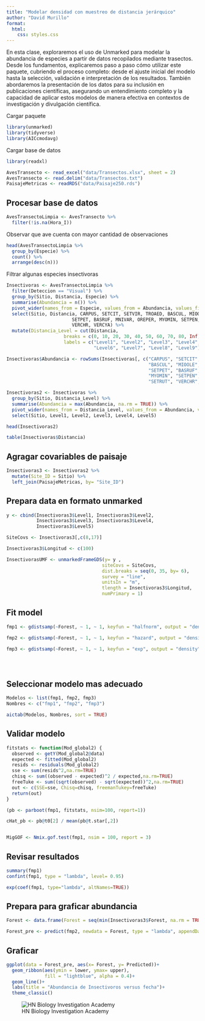 ---
title: "Modelar densidad con muestreo de distancia jerárquico"
author: "David Murillo"
format:
  html:
    css: styles.css
---

En esta clase, exploraremos el uso de Unmarked para modelar la abundancia de especies a partir de datos recopilados mediante trasectos. Desde los fundamentos, explicaremos paso a paso cómo utilizar este paquete, cubriendo el proceso completo: desde el ajuste inicial del modelo hasta la selección, validación e interpretación de los resultados. También abordaremos la presentación de los datos para su inclusión en publicaciones científicas, asegurando un entendimiento completo y la capacidad de aplicar estos modelos de manera efectiva en contextos de investigación y divulgación científica.

Cargar paquete

```{r, warning=FALSE, message=FALSE}
library(unmarked)
library(tidyverse)
library(AICcmodavg)
```

Cargar base de datos

```{r}
library(readxl)

AvesTransecto <- read_excel("data/Transectos.xlsx", sheet = 2)
AvesTransecto <- read.delim("data/Transectos.txt")
PaisajeMetricas <- readRDS("data/Paisaje250.rds")
```

::: panel-tabset

## Procesar base de datos

```{r}
AvesTransectoLimpia <- AvesTransecto %>% 
  filter(!is.na(Hora_I))
```

Observar que ave cuenta con mayor cantidad de observaciones

```{r}
head(AvesTransectoLimpia %>% 
  group_by(Especie) %>% 
  count() %>% 
  arrange(desc(n)))
```

Filtrar algunas especies insectivoras

```{r}
Insectivoras <- AvesTransectoLimpia %>%
  filter(Deteccion == "Visual") %>% 
  group_by(Sitio, Distancia, Especie) %>% 
  summarise(Abundancia = n()) %>% 
  pivot_wider(names_from = Especie, values_from = Abundancia, values_fill = 0) %>% 
  select(Sitio, Distancia, CARPUS, SETCIT, SETVIR, TROAED, BASCUL, MIOOLE,
                        SETPET, BASRUF, MNIVAR, OREPER, MYOMIN, SETPEN, SETRUT,
                        VERCHR, VERCYA) %>% 
  mutate(Distancia_Level = cut(Distancia, 
                     breaks = c(0, 10, 20, 30, 40, 50, 60, 70, 80, Inf), 
                     labels = c("Level1", "Level2", "Level3", "Level4", "Level5",
                                "Level6", "Level7", "Level8", "Level9"))) 

Insectivoras$Abundancia <- rowSums(Insectivoras[, c("CARPUS", "SETCIT", "SETVIR", "TROAED",
                                                    "BASCUL", "MIOOLE",
                                                    "SETPET", "BASRUF", "MNIVAR", "OREPER",
                                                    "MYOMIN", "SETPEN",
                                                    "SETRUT", "VERCHR", "VERCYA")])

Insectivoras2 <- Insectivoras %>% 
  group_by(Sitio, Distancia_Level) %>% 
  summarise(Abundancia = max(Abundancia, na.rm = TRUE)) %>% 
  pivot_wider(names_from = Distancia_Level, values_from = Abundancia, values_fill = 0) %>% 
  select(Sitio, Level1, Level2, Level3, Level4, Level5)

head(Insectivoras2)

table(Insectivoras$Distancia)
```

## Agragar covariables de paisaje

```{r}
Insectivoras3 <- Insectivoras2 %>% 
  mutate(Site_ID = Sitio) %>% 
  left_join(PaisajeMetricas, by= "Site_ID")
```

## Prepara data en formato unmarked

```{r}
y <- cbind(Insectivoras3$Level1, Insectivoras3$Level2,
           Insectivoras3$Level3, Insectivoras3$Level4,
           Insectivoras3$Level5)

SiteCovs <- Insectivoras3[,c(8,17)]

Insectivoras3$Longitud <- c(100)

InsectivorasUMF <- unmarkedFrameGDS(y= y ,
                                   siteCovs = SiteCovs,
                                   dist.breaks = seq(0, 35, by= 6),
                                   survey = "line",
                                   unitsIn = "m",
                                   tlength = Insectivoras3$Longitud,
                                   numPrimary = 1)
```

## Fit model

```{r, warning=FALSE}

fmp1 <- gdistsamp(~Forest, ~ 1, ~ 1, keyfun = "halfnorm", output = "density", unitsOut = "ha",  InsectivorasUMF)

fmp2 <- gdistsamp(~Forest, ~ 1, ~ 1, keyfun = "hazard", output = "density", unitsOut = "ha", InsectivorasUMF)

fmp3 <- gdistsamp(~Forest, ~ 1, ~ 1, keyfun = "exp", output = "density", unitsOut = "ha", InsectivorasUMF)





```

## Seleccionar modelo mas adecuado

```{r}
Modelos <- list(fmp1, fmp2, fmp3)
Nombres <- c("fmp1", "fmp2", "fmp3")

aictab(Modelos, Nombres, sort = TRUE)

```

## Validar modelo

```{r, warning=FALSE, message=FALSE}

fitstats <- function(Mod_global2) {
  observed <- getY(Mod_global2@data)
  expected <- fitted(Mod_global2)
  resids <- residuals(Mod_global2)
  sse <- sum(resids^2,na.rm=TRUE)
  chisq <- sum((observed - expected)^2 / expected,na.rm=TRUE)
  freeTuke <- sum((sqrt(observed) - sqrt(expected))^2,na.rm=TRUE)
  out <- c(SSE=sse, Chisq=chisq, freemanTukey=freeTuke)
  return(out)
}

(pb <- parboot(fmp1, fitstats, nsim=100, report=1))

cHat_pb <- pb@t0[2] / mean(pb@t.star[,2])


MigGOF <- Nmix.gof.test(fmp1, nsim = 100, report = 3)
```

## Revisar resultados

```{r}
summary(fmp1)
confint(fmp1, type = "lambda", level= 0.95)

exp(coef(fmp1, type="lambda", altNames=TRUE))

```

## Prepara para graficar abundancia

```{r}
Forest <- data.frame(Forest = seq(min(Insectivoras3$Forest, na.rm = TRUE), max(Insectivoras3$Forest, na.rm = TRUE), length.out = 100))

Forest_pre <- predict(fmp2, newdata = Forest, type = "lambda", appendData = TRUE)
```


## Graficar

```{r}
ggplot(data = Forest_pre, aes(x= Forest, y= Predicted))+
  geom_ribbon(aes(ymin = lower, ymax= upper),
              fill = "lightblue", alpha = 0.4)+
  geom_line()+
  labs(title = "Abundancia de Insectivoros versus fecha")+
  theme_classic()
```




:::

![HN Biology Investigation Academy](HN%20Cursos%20publicidad/HN%20Biology%20Inv%20large.jpg)
